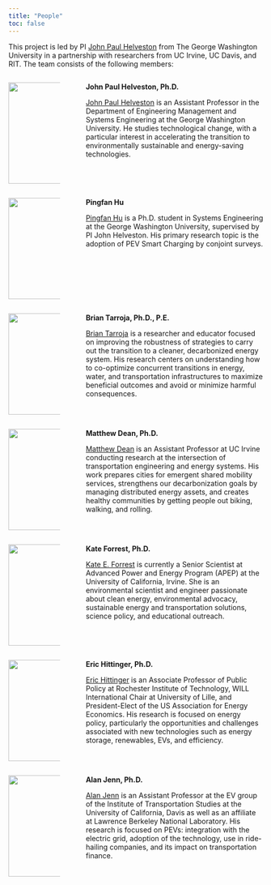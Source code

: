 ```yaml
---
title: "People"
toc: false
---
```


This project is led by PI [John Paul Helveston](https://www.jhelvy.com/) from The George Washington University in a partnership with researchers from UC Irvine, UC Davis, and RIT. The team consists of the following members:

::: columns
::: {.column width="22%"}
![](/figs/jph.jpeg){width="200"}
:::

::: {.column width="2%"}
:::

::: {.column width="76%"}
**John Paul Helveston, Ph.D.**

[John Paul Helveston](https://www.jhelvy.com) is an Assistant Professor in the Department of Engineering Management and Systems Engineering at the George Washington University. He studies technological change, with a particular interest in accelerating the transition to environmentally sustainable and energy-saving technologies.
:::
:::

::: columns
::: {.column width="22%"}
![](/figs/pingfan_hu.jpeg){width="200"}
:::

::: {.column width="2%"}
:::

::: {.column width="76%"}
**Pingfan Hu**

[Pingfan Hu](https://pingfanhu.com) is a Ph.D. student in Systems Engineering at the George Washington University, supervised by PI John Helveston. His primary research topic is the adoption of PEV Smart Charging by conjoint surveys.
:::
:::

::: columns
::: {.column width="22%"}
![](/figs/brian_tarroja.jpeg){width="200"}
:::

::: {.column width="2%"}
:::

::: {.column width="76%"}
**Brian Tarroja, Ph.D., P.E.**

[Brian Tarroja](https://btarroja.wixsite.com/btarroja) is a researcher and educator focused on improving the robustness of strategies to carry out the transition to a cleaner, decarbonized energy system. His research centers on understanding how to co-optimize concurrent transitions in energy, water, and transportation infrastructures to maximize beneficial outcomes and avoid or minimize harmful consequences.
:::
:::

::: columns
::: {.column width="22%"}
![](/figs/matthew_dean.jpeg){width="200"}
:::

::: {.column width="2%"}
:::

::: {.column width="76%"}
**Matthew Dean, Ph.D.**

[Matthew Dean](https://engineering.uci.edu/users/matthew-dean) is an Assistant Professor at UC Irvine conducting research at the intersection of transportation engineering and energy systems. His work prepares cities for emergent shared mobility services, strengthens our decarbonization goals by managing distributed energy assets, and creates healthy communities by getting people out biking, walking, and rolling.
:::
:::

::: columns
::: {.column width="22%"}
![](/figs/kate_forrest.jpeg){width="200"}
:::

::: {.column width="2%"}
:::

::: {.column width="76%"}
**Kate Forrest, Ph.D.**

[Kate E. Forrest](https://www.linkedin.com/in/kate-forrest-ph-d-7688112b/) is currently a Senior Scientist at Advanced Power and Energy Program (APEP) at the University of California, Irvine. She is an environmental scientist and engineer passionate about clean energy, environmental advocacy, sustainable energy and transportation solutions, science policy, and educational outreach.
:::
:::

::: columns
::: {.column width="22%"}
![](/figs/eric_hittinger.jpeg){width="200"}
:::

::: {.column width="2%"}
:::

::: {.column width="76%"}
**Eric Hittinger, Ph.D.**

[Eric Hittinger](https://www.rit.edu/directory/eshgpt-eric-hittinger) is an Associate Professor of Public Policy at Rochester Institute of Technology, WILL International Chair at University of Lille, and President-Elect of the US Association for Energy Economics. His research is focused on energy policy, particularly the opportunities and challenges associated with new technologies such as energy storage, renewables, EVs, and efficiency.
:::
:::

::: columns
::: {.column width="22%"}
![](/figs/alan_jenn.jpeg){width="200"}
:::

::: {.column width="2%"}
:::

::: {.column width="76%"}
**Alan Jenn, Ph.D.**

[Alan Jenn](https://its.ucdavis.edu/people/alan-jenn/) is an Assistant Professor at the EV group of the Institute of Transportation Studies at the University of California, Davis as well as an affiliate at Lawrence Berkeley National Laboratory. His research is focused on PEVs: integration with the electric grid, adoption of the technology, use in ride-hailing companies, and its impact on transportation finance.
:::
:::
